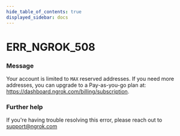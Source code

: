 ```yaml
---
hide_table_of_contents: true
displayed_sidebar: docs
---
```



# ERR_NGROK_508

### Message

Your account is limited to `MAX` reserved addresses. If you need more addresses, you can upgrade to a Pay-as-you-go plan at: https://dashboard.ngrok.com/billing/subscription.

<ErrorDetails error="err_ngrok_508" />

### Further help

If you're having trouble resolving this error, please reach out to [support@ngrok.com](mailto:support@ngrok.com?subject=Help%20with%20ERR_NGROK_508)
